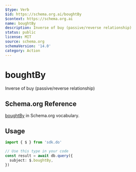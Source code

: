 ```yaml
---
$type: Verb
$id: https://schema.org.ai/boughtBy
$context: https://schema.org.ai
name: boughtBy
description: Inverse of buy (passive/reverse relationship)
status: public
license: MIT
source: schema.org
schemaVersion: '14.0'
category: Action
---
```


# boughtBy

Inverse of buy (passive/reverse relationship)

## Schema.org Reference

[boughtBy](https://schema.org/BuyAction) in Schema.org vocabulary.

## Usage

```typescript
import { $ } from 'sdk.do'

// Use this type in your code
const result = await db.query({
  subject: $.boughtBy,
})
```
